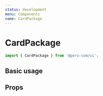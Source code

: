 ```yaml
---
status: development
menu: Components
name: CardPackage
---
```



# CardPackage

```js
import { CardPackage } from '@peru-com/ui';
```
## Basic usage

<Playground>
  <CardGroup>
    <CardPackage
      link="http://perucom.turismoi.pe/tours/colca-full-day"
      image="https://turismoi.pe/uploads/photo/version2/photo_file/46203/home_2859-3.jpg"
      price="S/.104"
      description="Colca Full Day" />
  </CardGroup>
</Playground>

## Props

<Props of={CardPackage} />

